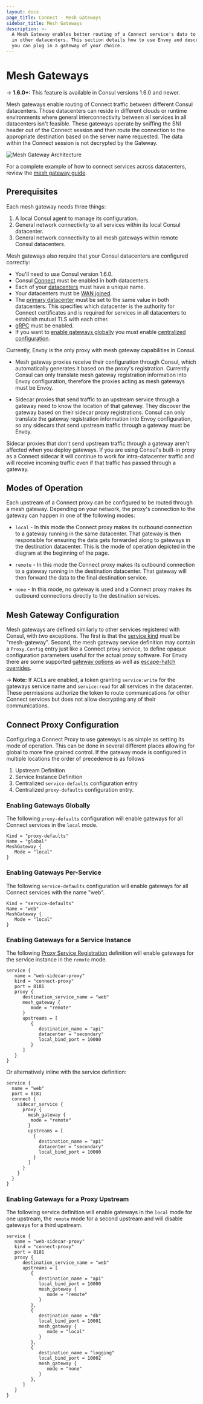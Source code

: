 ```yaml
---
layout: docs
page_title: Connect - Mesh Gateways
sidebar_title: Mesh Gateways
description: >-
  A Mesh Gateway enables better routing of a Connect service's data to upstreams
  in other datacenters. This section details how to use Envoy and describes how
  you can plug in a gateway of your choice.
---
```


# Mesh Gateways

-> **1.6.0+:** This feature is available in Consul versions 1.6.0 and newer.

Mesh gateways enable routing of Connect traffic between different Consul datacenters. Those datacenters
can reside in different clouds or runtime environments where general interconnectivity between all services
in all datacenters isn't feasible. These gateways operate by sniffing the SNI header out of the Connect session
and then route the connection to the appropriate destination based on the server name requested. The data
within the Connect session is not decrypted by the Gateway.

![Mesh Gateway Architecture](/img/mesh-gateways.png)

For a complete example of how to connect services across datacenters,
review the [mesh gateway guide](https://learn.hashicorp.com/consul/developer-mesh/connect-gateways).

## Prerequisites

Each mesh gateway needs three things:

1. A local Consul agent to manage its configuration.
2. General network connectivity to all services within its local Consul datacenter.
3. General network connectivity to all mesh gateways within remote Consul datacenters.

Mesh gateways also require that your Consul datacenters are configured correctly:

- You'll need to use Consul version 1.6.0.
- Consul [Connect](/docs/agent/options#connect) must be enabled in both datacenters.
- Each of your [datacenters](/docs/agent/options#datacenter) must have a unique name.
- Your datacenters must be [WAN joined](https://learn.hashicorp.com/consul/security-networking/datacenters).
- The [primary datacenter](/docs/agent/options#primary_datacenter) must be set to the same value in both datacenters. This specifies which datacenter is the authority for Connect certificates and is required for services in all datacenters to establish mutual TLS with each other.
- [gRPC](/docs/agent/options#grpc_port) must be enabled.
- If you want to [enable gateways globally](/docs/connect/mesh-gateway#enabling-gateways-globally) you must enable [centralized configuration](/docs/agent/options#enable_central_service_config).

Currently, Envoy is the only proxy with mesh gateway capabilities in Consul.

- Mesh gateway proxies receive their configuration through Consul, which
  automatically generates it based on the proxy's registration. Currently Consul
  can only translate mesh gateway registration information into Envoy
  configuration, therefore the proxies acting as mesh gateways must be Envoy.

- Sidecar proxies that send traffic to an upstream service through a gateway
  need to know the location of that gateway. They discover the gateway based on
  their sidecar proxy registrations. Consul can only translate the gateway
  registration information into Envoy configuration, so any sidecars that send
  upstream traffic through a gateway must be Envoy.

Sidecar proxies that don't send upstream traffic through a gateway aren't
affected when you deploy gateways. If you are using Consul's built-in proxy as a
Connect sidecar it will continue to work for intra-datacenter traffic and will
receive incoming traffic even if that traffic has passed through a gateway.

## Modes of Operation

Each upstream of a Connect proxy can be configured to be routed through a mesh gateway. Depending on
your network, the proxy's connection to the gateway can happen in one of the following modes:

- `local` - In this mode the Connect proxy makes its outbound connection to a gateway running in the
  same datacenter. That gateway is then responsible for ensuring the data gets forwarded along to
  gateways in the destination datacenter. This is the mode of operation depicted in the diagram at
  the beginning of the page.

- `remote` - In this mode the Connect proxy makes its outbound connection to a gateway running in the
  destination datacenter. That gateway will then forward the data to the final destination service.

- `none` - In this mode, no gateway is used and a Connect proxy makes its outbound connections directly
  to the destination services.

## Mesh Gateway Configuration

Mesh gateways are defined similarly to other services registered with Consul, with two exceptions.
The first is that the [service kind](/api/agent/service#kind) must be "mesh-gateway". Second,
the mesh gateway service definition may contain a `Proxy.Config` entry just like a
Connect proxy service, to define opaque configuration parameters useful for the actual proxy software.
For Envoy there are some supported [gateway options](/docs/connect/proxies/envoy#gateway-options) as well as
[escape-hatch overrides](/docs/connect/proxies/envoy#escape-hatch-overrides).

-> **Note:** If ACLs are enabled, a token granting `service:write` for the gateways service name
and `service:read` for all services in the datacenter. These permissions authorize the token to route
communications for other Connect services but does not allow decrypting any of their communications.

## Connect Proxy Configuration

Configuring a Connect Proxy to use gateways is as simple as setting its mode of operation. This can be done
in several different places allowing for global to more fine grained control. If the gateway mode is configured
in multiple locations the order of precedence is as follows

1. Upstream Definition
2. Service Instance Definition
3. Centralized `service-defaults` configuration entry
4. Centralized `proxy-defaults` configuration entry.

### Enabling Gateways Globally

The following `proxy-defaults` configuration will enable gateways for all Connect services in the `local` mode.

```hcl
Kind = "proxy-defaults"
Name = "global"
MeshGateway {
   Mode = "local"
}
```

### Enabling Gateways Per-Service

The following `service-defaults` configuration will enable gateways for all Connect services with the name "web".

```hcl
Kind = "service-defaults"
Name = "web"
MeshGateway {
   Mode = "local"
}
```

### Enabling Gateways for a Service Instance

The following [Proxy Service Registration](/docs/connect/registration/service-registration)
definition will enable gateways for the service instance in the `remote` mode.

```hcl
service {
   name = "web-sidecar-proxy"
   kind = "connect-proxy"
   port = 8181
   proxy {
      destination_service_name = "web"
      mesh_gateway {
         mode = "remote"
      }
      upstreams = [
         {
            destination_name = "api"
            datacenter = "secondary"
            local_bind_port = 10000
         }
      ]
   }
}
```

Or alternatively inline with the service definition:

```hcl
service {
  name = "web"
  port = 8181
  connect {
    sidecar_service {
      proxy {
        mesh_gateway {
         mode = "remote"
        }
        upstreams = [
          {
            destination_name = "api"
            datacenter = "secondary"
            local_bind_port = 10000
          }
        ]
      }
    }
  }
}
```

### Enabling Gateways for a Proxy Upstream

The following service definition will enable gateways in the `local` mode for one upstream, the `remote` mode
for a second upstream and will disable gateways for a third upstream.

```hcl
service {
   name = "web-sidecar-proxy"
   kind = "connect-proxy"
   port = 8181
   proxy {
      destination_service_name = "web"
      upstreams = [
         {
            destination_name = "api"
            local_bind_port = 10000
            mesh_gateway {
               mode = "remote"
            }
         },
         {
            destination_name = "db"
            local_bind_port = 10001
            mesh_gateway {
               mode = "local"
            }
         },
         {
            destination_name = "logging"
            local_bind_port = 10002
            mesh_gateway {
               mode = "none"
            }
         },
      ]
   }
}
```
